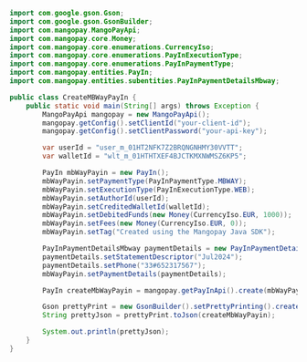 ```java Java 
import com.google.gson.Gson;
import com.google.gson.GsonBuilder;
import com.mangopay.MangoPayApi;
import com.mangopay.core.Money;
import com.mangopay.core.enumerations.CurrencyIso;
import com.mangopay.core.enumerations.PayInExecutionType;
import com.mangopay.core.enumerations.PayInPaymentType;
import com.mangopay.entities.PayIn;
import com.mangopay.entities.subentities.PayInPaymentDetailsMbway;

public class CreateMBWayPayIn {
    public static void main(String[] args) throws Exception {
        MangoPayApi mangopay = new MangoPayApi();
        mangopay.getConfig().setClientId("your-client-id");
        mangopay.getConfig().setClientPassword("your-api-key");

        var userId = "user_m_01HT2NFK7Z2BRQNGNHMY30VVTT";
        var walletId = "wlt_m_01HTHTXEF4BJCTKMXNWMSZ6KP5";

        PayIn mbWayPayin = new PayIn();
        mbWayPayin.setPaymentType(PayInPaymentType.MBWAY);
        mbWayPayin.setExecutionType(PayInExecutionType.WEB);
        mbWayPayin.setAuthorId(userId);
        mbWayPayin.setCreditedWalletId(walletId);
        mbWayPayin.setDebitedFunds(new Money(CurrencyIso.EUR, 1000));
        mbWayPayin.setFees(new Money(CurrencyIso.EUR, 0));
        mbWayPayin.setTag("Created using the Mangopay Java SDK");

        PayInPaymentDetailsMbway paymentDetails = new PayInPaymentDetailsMbway();
        paymentDetails.setStatementDescriptor("Jul2024");
        paymentDetails.setPhone("33#652317567");
        mbWayPayin.setPaymentDetails(paymentDetails);

        PayIn createMbWayPayin = mangopay.getPayInApi().create(mbWayPayin);

        Gson prettyPrint = new GsonBuilder().setPrettyPrinting().create();
        String prettyJson = prettyPrint.toJson(createMbWayPayin);

        System.out.println(prettyJson);
    }
}
```